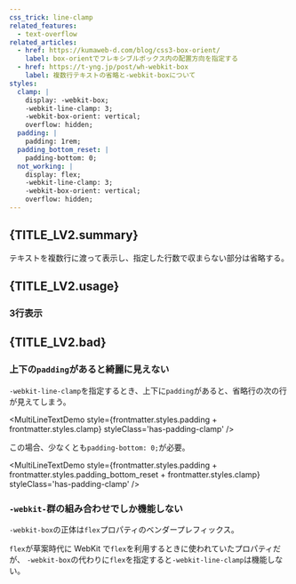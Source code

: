 ```yaml
---
css_trick: line-clamp
related_features:
  - text-overflow
related_articles:
  - href: https://kumaweb-d.com/blog/css3-box-orient/
    label: box-orientでフレキシブルボックス内の配置方向を指定する
  - href: https://t-yng.jp/post/wh-webkit-box
    label: 複数行テキストの省略と-webkit-boxについて
styles:
  clamp: |
    display: -webkit-box;
    -webkit-line-clamp: 3;
    -webkit-box-orient: vertical;
    overflow: hidden;
  padding: |
    padding: 1rem;
  padding_bottom_reset: |
    padding-bottom: 0;
  not_working: |
    display: flex;
    -webkit-line-clamp: 3;
    -webkit-box-orient: vertical;
    overflow: hidden;
---
```



## {TITLE_LV2.summary}

テキストを複数行に渡って表示し、指定した行数で収まらない部分は省略する。

## {TITLE_LV2.usage}

### 3行表示

<MultiLineTextDemo style={frontmatter.styles.clamp} styleClass='clamp' />

## {TITLE_LV2.bad}

### 上下の`padding`があると綺麗に見えない

`-webkit-line-clamp`を指定するとき、上下に`padding`があると、省略行の次の行が見えてしまう。

<MultiLineTextDemo style={frontmatter.styles.padding + frontmatter.styles.clamp} styleClass='has-padding-clamp' />

この場合、少なくとも`padding-bottom: 0;`が必要。

<MultiLineTextDemo style={frontmatter.styles.padding + frontmatter.styles.padding_bottom_reset + frontmatter.styles.clamp} styleClass='has-padding-clamp' />

### `-webkit-`群の組み合わせでしか機能しない

`-webkit-box`の正体は`flex`プロパティのベンダープレフィックス。

`flex`が草案時代に WebKit で`flex`を利用するときに使われていたプロパティだが、
`-webkit-box`の代わりに`flex`を指定すると`-webkit-line-clamp`は機能しない。

<MultiLineTextDemo style={frontmatter.styles.not_working} styleClass='not-working' />


